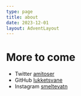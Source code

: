 ```yaml
---
type: page
title: about
date: 2023-12-01
layout: AdventLayout
---
```


# More to come


- Twitter [amitoser](https://twitter.com/amitoser)
- GitHub [lukketsvane](https://github.com/lukketsvane)
- Instagram [smeltevatn](https://www.instagram.com/smeltevatn/)
